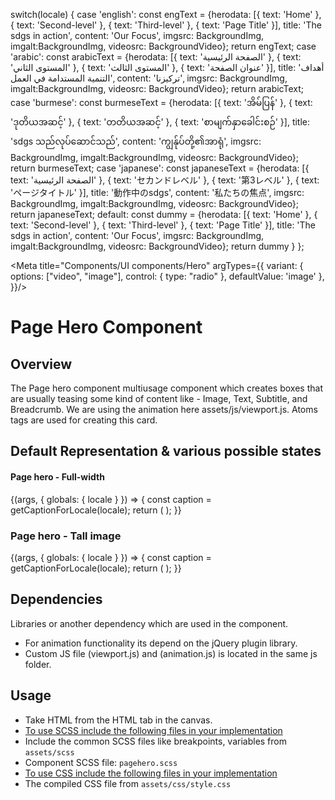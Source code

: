 
  switch(locale) {
    case 'english': const engText = {herodata: [{
      text: 'Home'
    },
    {
      text: 'Second-level'
    },
    {
      text: 'Third-level'
    },
    {
      text: 'Page Title'
    }],
    title: 'The sdgs in action',
    content: 'Our Focus',
    imgsrc: BackgroundImg,
    imgalt:BackgroundImg,
    videosrc: BackgroundVideo}; return engText;
    case 'arabic': const arabicText = {herodata: [{
     text: 'الصفحة الرئيسية'
    },
    {
      text: 'المستوى الثاني'
    },
    {
      text: 'المستوى الثالث'
    },
    {
      text: 'عنوان الصفحة'
    }],
    title: 'أهداف التنمية المستدامة في العمل',
    content: 'تركيزنا',
    imgsrc: BackgroundImg,
    imgalt:BackgroundImg,
    videosrc: BackgroundVideo}; return arabicText;
    case 'burmese': const burmeseText = {herodata: [{
      text: 'အိမ်ပြန်'
    },
    {
      text: 'ဒုတိယအဆင့်'
    },
    {
      text: 'တတိယအဆင့်'
    },
    {
      text: 'စာမျက်နှာခေါင်းစဉ်'
    }],
    title: 'sdgs သည်လုပ်ဆောင်သည်',
    content: 'ကျွန်ုပ်တို့၏အာရုံ',
    imgsrc: BackgroundImg,
    imgalt:BackgroundImg,
    videosrc: BackgroundVideo}; return burmeseText;
    case 'japanese': const japaneseText = {herodata: [{
      text: 'الصفحة الرئيسية'
    },
    {
      text: 'セカンドレベル'
    },
    {
      text: '第3レベル'
    },
    {
      text: 'ページタイトル'
    }],
    title: '動作中のsdgs',
    content: '私たちの焦点',
    imgsrc: BackgroundImg,
    imgalt:BackgroundImg,
    videosrc: BackgroundVideo}; return japaneseText;
    default:
      const dummy =  {herodata: [{
      text: 'Home'
    },
    {
      text: 'Second-level'
    },
    {
      text: 'Third-level'
    },
    {
      text: 'Page Title'
    }],
    title: 'The sdgs in action',
    content: 'Our Focus',
    imgsrc: BackgroundImg,
    imgalt:BackgroundImg,
    videosrc: BackgroundVideo};
    return dummy
  }
};

<Meta title="Components/UI components/Hero"
  argTypes={{
    variant: {
      options: ["video", "image"],
      control: { type: "radio" },
      defaultValue: 'image'
    },
  }}/>

<style>{`
 .subheading {
    font-weight: 600;
    font-size: 20px;
    color: #333333;
    line-height: 24px;
    margin-bottom: 12px;
    margin-top: 12px;
  }
  .sbdocs .sbdocs-p,
  .sbdocs .sbdocs-li{
    font-size: 1rem;
  }
  .sbdocs .sbdocs-h2 {
    border-bottom: none;
  }
`}</style>

# Page Hero Component

## Overview

The Page hero component multiusage component which creates boxes that are usually teasing some kind of content like - Image, Text, Subtitle, and Breadcrumb. We are using the animation here assets/js/viewport.js. Atoms tags are used for creating this card.

## Default Representation & various possible states

#### Page hero - Full-width

<Story name="Page hero - Full-width">
  {(args, { globals: { locale } }) => {
    const caption = getCaptionForLocale(locale);
    return (
      <PageHero data={caption.herodata} title={caption.title} content={caption.content} active={'white'} imgsrc={caption.imgsrc} imgalt={caption.imgalt} {...args}
      ></PageHero>
    );
  }}
</Story>

### Page hero - Tall image

<Story name="Page hero - Tall image">
  {(args, { globals: { locale } }) => {
    const caption = getCaptionForLocale(locale);
    return (
      <PageHeroOption data={caption.herodata} title={caption.title} content={caption.content} active={'default'} imgsrc={caption.imgsrc} imgalt={caption.imgalt} videosrc={caption.videosrc} {...args}
      ></PageHeroOption>
    );
  }}
</Story>

## Dependencies

Libraries or another dependency which are used in the component.

- For animation functionality its depend on the jQuery plugin library.
- Custom JS file (viewport.js) and (animation.js) is located in the same js folder.


## Usage

- Take HTML from the HTML tab in the canvas.
- <u>To use SCSS include the following files in your implementation</u>
- Include the common SCSS files like breakpoints, variables from <code>assets/scss</code>
-  Component SCSS file: <code>pagehero.scss</code>
- <u>To use CSS include the following files in your implementation</u>
- The compiled CSS file from <code>assets/css/style.css</code>

